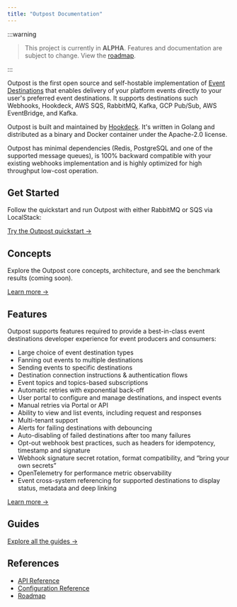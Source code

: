 ```yaml
---
title: "Outpost Documentation"
---
```


:::warning

> This project is currently in **ALPHA**. Features and documentation are subject to change.
> View the [roadmap](/docs/references/roadmap).

:::

Outpost is the first open source and self-hostable implementation of [Event Destinations](https://event-destinations.org) that enables delivery of your platform events directly to your user's preferred event destinations. It supports destinations such Webhooks, Hookdeck, AWS SQS, RabbitMQ, Kafka, GCP Pub/Sub, AWS EventBridge, and Kafka.

Outpost is built and maintained by [Hookdeck](https://hookdeck.com?ref=github-outpost). It's written in Golang and distributed as a binary and Docker container under the Apache-2.0 license.

Outpost has minimal dependencies (Redis, PostgreSQL and one of the supported message queues), is 100% backward compatible with your existing webhooks implementation and is highly optimized for high throughput low-cost operation.

## Get Started

Follow the quickstart and run Outpost with either RabbitMQ or SQS via LocalStack:

[Try the Outpost quickstart &rarr;](/docs/quickstart)

## Concepts

Explore the Outpost core concepts, architecture, and see the benchmark results (coming soon).

[Learn more &rarr;](/docs/concepts)

## Features

Outpost supports features required to provide a best-in-class event destinations developer experience for event producers and consumers:

- Large choice of event destination types
- Fanning out events to multiple destinations
- Sending events to specific destinations
- Destination connection instructions & authentication flows
- Event topics and topics-based subscriptions
- Automatic retries with exponential back-off
- User portal to configure and manage destinations, and inspect events
- Manual retries via Portal or API
- Ability to view and list events, including request and responses
- Multi-tenant support
- Alerts for failing destinations with debouncing
- Auto-disabling of failed destinations after too many failures
- Opt-out webhook best practices, such as headers for idempotency, timestamp and signature
- Webhook signature secret rotation, format compatibility, and “bring your own secrets”
- OpenTelemetry for performance metric observability
- Event cross-system referencing for supported destinations to display status, metadata and deep linking

[Learn more &rarr;](/docs/features)

## Guides

[Explore all the guides &rarr;](/docs/guides)

## References

- [API Reference](/docs/referendes/api)
- [Configuration Reference](/docs/references/configuration)
- [Roadmap](/docs/references/roadmap)
